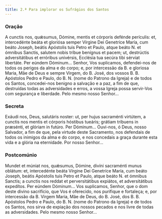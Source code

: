 ```yaml
---
title: 2.ª Para implorar os Sufrágios dos Santos
---
```


### Oração

<div class="side-by-side not-content">
  <span>
    A cunctis nos, quǽsumus, Dómine, mentis et córporis defénde perículis: et,
    intercedénte beáta et gloriósa semper Vírgine Dei Genetríce María, cum beáto
    Joseph, beátis Apóstolis tuis Petro et Paulo, atque beáto
    <span class="text-red-500">N.</span> et ómnibus Sanctis, salutem nobis tríbue
    benígnus et pacem; ut, destrúctis adversitátibus et erróribus univérsis, Ecclésia
    tua secúra tibi sérviat libertáte. Per eúndem Dóminum...
  </span>
  <span>
    Senhor, Vos suplicamos, defendei-nos de todos os perigos da alma e do corpo;
    e, por intercessão da B. e gloriosa Maria, Mãe de Deus e sempre Virgem, do
    B. José, dos vossos B. B. Apóstolos Pedro e Paulo, do B.
    <span class="text-red-500">N.</span> (nome do Patrono da Igreja) e de todos os
    Santos, concedei-nos benigno a salvação e a paz, a fim de que, destruídas todas
    as adversidades e erros, a vossa Igreja possa servir-Vos com segurança e liberdade.
    Pelo mesmo nosso Senhor...
  </span>
</div>

### Secreta

<div class="side-by-side not-content">
  <span>
    Exáudi nos, Deus, salutáris noster: ut, per hujus sacraménti virtútem, a
    cunctis nos mentis et córporis hóstibus tueáris; grátiam tríbuens in
    præsénti, et glóriam in futúro. Per Dóminum...
  </span>
  <span>
    Ouvi-nos, ó Deus, nosso Salvador, a fim de que, pela virtude deste
    Sacramento, nos defendais de todos os inimigos da alma e do corpo, e nos
    concedais a graça durante esta vida e a glória na eternidade. Por nosso
    Senhor...
  </span>
</div>

### Postcomúnio

<div class="side-by-side not-content">
  <span>
    Mundet et múniat nos, quǽsumus, Dómine, divíni sacraménti munus oblátum: et,
    intercedénte beáta Vírgine Dei Genetríce María, cum beáto Joseph, beátis
    Apóstolis tuis Petro et Paulo, atque beáto
    <span class="text-red-500">N.</span> et ómnibus Sanctis; a cunctis nos reddat
    et perversitátibus expiátos, et adversitátibus expedítos. Per eúndem Dóminum...
  </span>
  <span>
    Vos suplicamos, Senhor, que o dom deste divino sacrifício, que Vos é
    oferecido, nos purifique e fortaleça; e, por intercessão da B. Virgem Maria,
    Mãe de Deus, do B. José, dos B. B. Apóstolos Pedro e Paulo, do B.
    <span class="text-red-500">N.</span>
    (nome do Patrono da Igreja) e de todos os Santos, nos sirva de expiação dos
    nossos pecados e nos livre de todas as adversidades. Pelo mesmo nosso
    Senhor...
  </span>
</div>
